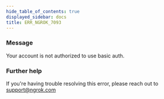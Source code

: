 ```yaml
---
hide_table_of_contents: true
displayed_sidebar: docs
title: ERR_NGROK_7093
---
```


### Message

Your account is not authorized to use basic auth.

### Further help

If you're having trouble resolving this error, please reach out to [support@ngrok.com](mailto:support@ngrok.com?subject=Help%20with%20ERR_NGROK_7093)
